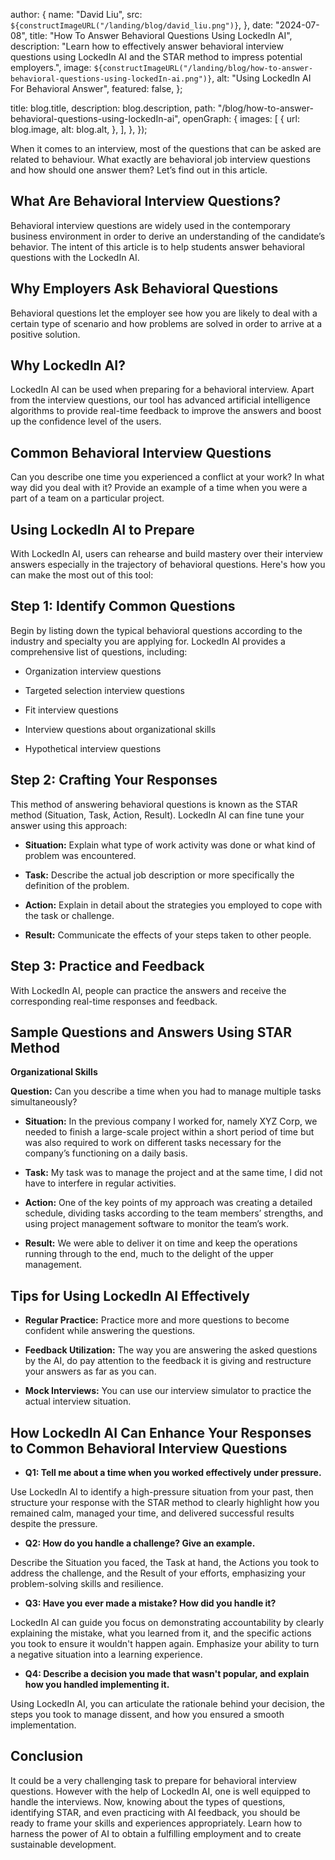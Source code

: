 
  author: {
    name: "David Liu",
    src: `${constructImageURL("/landing/blog/david_liu.png")}`,
  },
  date: "2024-07-08",
  title: "How To Answer Behavioral Questions Using LockedIn AI",
  description:
    "Learn how to effectively answer behavioral interview questions using LockedIn AI and the STAR method to impress potential employers.",
  image: `${constructImageURL("/landing/blog/how-to-answer-behavioral-questions-using-lockedIn-ai.png")}`,
  alt: "Using LockedIn AI For Behavioral Answer",
  featured: false,
};

  title: blog.title,
  description: blog.description,
  path: "/blog/how-to-answer-behavioral-questions-using-lockedIn-ai",
  openGraph: {
    images: [
      {
        url: blog.image,
        alt: blog.alt,
      },
    ],
  },
});

When it comes to an interview, most of the questions that can be asked are related to behaviour. What exactly are behavioral job interview questions and how should one answer them? Let’s find out in this article.

## What Are Behavioral Interview Questions?

Behavioral interview questions are widely used in the contemporary business environment in order to derive an understanding of the candidate’s behavior. The intent of this article is to help students answer behavioral questions with the LockedIn AI.

## Why Employers Ask Behavioral Questions

Behavioral questions let the employer see how you are likely to deal with a certain type of scenario and how problems are solved in order to arrive at a positive solution.

## Why LockedIn AI?

LockedIn AI can be used when preparing for a behavioral interview. Apart from the interview questions, our tool has advanced artificial intelligence algorithms to provide real-time feedback to improve the answers and boost up the confidence level of the users.

## Common Behavioral Interview Questions

Can you describe one time you experienced a conflict at your work? In what way did you deal with it?
Provide an example of a time when you were a part of a team on a particular project.

## Using LockedIn AI to Prepare

With LockedIn AI, users can rehearse and build mastery over their interview answers especially in the trajectory of behavioral questions. Here's how you can make the most out of this tool:

## Step 1: Identify Common Questions

Begin by listing down the typical behavioral questions according to the industry and specialty you are applying for. LockedIn AI provides a comprehensive list of questions, including:

- Organization interview questions

- Targeted selection interview questions

- Fit interview questions

- Interview questions about organizational skills

- Hypothetical interview questions

## Step 2: Crafting Your Responses

This method of answering behavioral questions is known as the STAR method (Situation, Task, Action, Result). LockedIn AI can fine tune your answer using this approach:

- **Situation:** Explain what type of work activity was done or what kind of problem was encountered.

- **Task:** Describe the actual job description or more specifically the definition of the problem.

- **Action:** Explain in detail about the strategies you employed to cope with the task or challenge.

- **Result:** Communicate the effects of your steps taken to other people.

## Step 3: Practice and Feedback

With LockedIn AI, people can practice the answers and receive the corresponding real-time responses and feedback.

## Sample Questions and Answers Using STAR Method

**Organizational Skills**

**Question:** Can you describe a time when you had to manage multiple tasks simultaneously?

- **Situation:** In the previous company I worked for, namely XYZ Corp, we needed to finish a large-scale project within a short period of time but was also required to work on different tasks necessary for the company’s functioning on a daily basis.

- **Task:** My task was to manage the project and at the same time, I did not have to interfere in regular activities.

- **Action:** One of the key points of my approach was creating a detailed schedule, dividing tasks according to the team members’ strengths, and using project management software to monitor the team’s work.

- **Result:** We were able to deliver it on time and keep the operations running through to the end, much to the delight of the upper management.

## Tips for Using LockedIn AI Effectively

- **Regular Practice:** Practice more and more questions to become confident while answering the questions.

- **Feedback Utilization:** The way you are answering the asked questions by the AI, do pay attention to the feedback it is giving and restructure your answers as far as you can.

- **Mock Interviews:** You can use our interview simulator to practice the actual interview situation.

## How LockedIn AI Can Enhance Your Responses to Common Behavioral Interview Questions

- **Q1: Tell me about a time when you worked effectively under pressure.**

Use LockedIn AI to identify a high-pressure situation from your past, then structure your response with the STAR method to clearly highlight how you remained calm, managed your time, and delivered successful results despite the pressure.

- **Q2: How do you handle a challenge? Give an example.**

Describe the Situation you faced, the Task at hand, the Actions you took to address the challenge, and the Result of your efforts, emphasizing your problem-solving skills and resilience.

- **Q3: Have you ever made a mistake? How did you handle it?**

LockedIn AI can guide you focus on demonstrating accountability by clearly explaining the mistake, what you learned from it, and the specific actions you took to ensure it wouldn't happen again. Emphasize your ability to turn a negative situation into a learning experience.

- **Q4: Describe a decision you made that wasn't popular, and explain how you handled implementing it.**

Using LockedIn AI, you can articulate the rationale behind your decision, the steps you took to manage dissent, and how you ensured a smooth implementation.

## Conclusion

It could be a very challenging task to prepare for behavioral interview questions. However with the help of LockedIn AI, one is well equipped to handle the interviews. Now, knowing about the types of questions, identifying STAR, and even practicing with AI feedback, you should be ready to frame your skills and experiences appropriately. Learn how to harness the power of AI to obtain a fulfilling employment and to create sustainable development.
